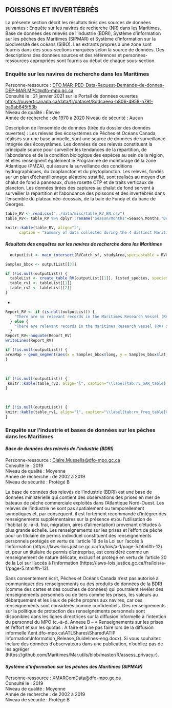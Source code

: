 ## **POISSONS ET INVERTÉBRÉS**

La présente section décrit les résultats tirés des sources de données suivantes : Enquête sur les navires de recherche (NR) dans les Maritimes, Base de données des relevés de l’industrie (BDRI), Système d’information sur les pêches des Maritimes (SIPMAR) et Système d’information sur la biodiversité des océans (SIBO). Les extrants propres à une zone sont fournis dans des sous-sections marquées selon la source de données. Des descriptions des données sources et des références et personnes-ressources appropriées sont fournis au début de chaque sous-section.

### **Enquête sur les navires de recherche dans les Maritimes**   

Personne-ressource : <DFO.MAR-PED-Data-Request-Demande-de-donnes-DEP-MAR.MPO@dfo-mpo.gc.ca>   
Consulté le : 21 janvier 2021 sur le Portail de données ouvertes  <https://ouvert.canada.ca/data/fr/dataset/8ddcaeea-b806-4958-a79f-ba9ab645f53b>    
Niveau de qualité : Élevée  
Année de recherche : de 1970 à 2020 
Niveau de sécurité : Aucun  

Description de l’ensemble de données (tirée du dossier des données ouvertes) : Les relevés des écosystèmes de Pêches et Océans Canada, réalisés sur une base annuelle, sont une source de données de surveillance intégrée des écosystèmes. Les données de ces relevés constituent la principale source pour surveiller les tendances de la répartition, de l’abondance et de la condition biologique des espèces au sein de la région, et elles renseignent également le Programme de monitorage de la zone Atlantique (PMZA), qui assure la surveillance des conditions hydrographiques, du zooplancton et du phytoplancton. Les relevés, fondés sur un plan d’échantillonnage aléatoire stratifié, sont réalisés au moyen d’un chalut de fond à panneaux, d’une rosette CTP et de traits verticaux de plancton. Les données tirées des captures au chalut de fond servent à surveiller la répartition et l’abondance des poissons et des invertébrés dans l’ensemble du plateau néo-écossais, de la baie de Fundy et du banc de Georges.  

```r
table_RV <- read.csv("../data/misc/table_RV_EN.csv")
table_RV<- table_RV %>% dplyr::rename("Season/Months"=Season.Months,"Description of Geographic Range"=Description.of.Geographic.Range)
```
```r
knitr::kable(table_RV, align="l",
      caption = "Summary of data collected during the 4 distinct Maritimes Research Vessel (RV) Surveys. See Chadwick et al. (2007) for more information on the timeline and periodic adjustment of the 4VSW surveys.", booktabs = T, escape = F, linesep="") %>% kable_styling(bootstrap_options = "striped", full_width = T, position = "left")
```

#### ***Résultats des enquêtes sur les navires de recherche dans les Maritimes***

```r
  outputList <- main_intersect(RVCatch_sf, studyArea,speciestable = RVGSSPECIES, Bbox = bboxMap, Year = minYear)

Samples_bbox <- outputList[[3]]

if (!is.null(outputList)) {
  tableList <- create_table_RV(outputList[[1]], listed_species, speciestable = RVGSSPECIES)
  table_rv1 <- tableList[[1]]
  table_rv2 <- tableList[[2]]
}
```
*
```r
Report_RV <- if (is.null(outputList)) {
    "There are no relevant records in the Maritimes Research Vessel (RV) Survey for this search area."
  } else {
    "There are relevant records in the Maritimes Research Vessel (RV) Survey for this search area."
  }
Report_RV<-noquote(Report_RV)
writeLines(Report_RV)
```

```r
if (!is.null(outputList)) {
areaMap + geom_segment(aes(x = Samples_bbox$long, y = Samples_bbox$lat, xend = Samples_bbox$ELONG, yend = endy <- Samples_bbox$ELAT),arrow=arrow(length = unit(0.2,"cm")), size = 0.5)
}
```
<br>
```r
if (!is.null(outputList)) {
 knitr::kable(table_rv2, align="l", caption="\\label{tab:rv_SAR_table} Quality Tier: High. Security level: none. Maritimes Research Vessel (RV) Survey observation records of species contained within the search area and listed by the <i>Species At Risk Act</i> (SARA), species assessed by the Committee on the Status of Endangered Wildlife in Canada (COSEWIC), or species included in the Wild species listing (B=Breeding, N=non-breeding, M=migratory). <b>The absence of a species in this table should be interpreted as an absence of reporting, not necessarily as an absence of the species in the area.</b>", booktabs = T, escape = F, linesep="") %>% kable_styling(bootstrap_options = "striped", full_width = F, position = "left")
}
```
<br>
```r
if (!is.null(outputList)) {
knitr::kable(table_rv1, align="l", caption="\\label{tab:rv_freq_table}Quality Tier: High. Security level: none. Maritimes Research Vessel (RV) Survey observation records of <u>all species</u> contained within the search area, summarized by species or species group. <b>The absence of a species in this table should be interpreted as an absence of reporting, not necessarily as an absence of the species in the area.</b>", booktabs = T, escape = F, linesep="") %>% kable_styling(bootstrap_options = "striped", full_width = F, position = "left")
}
```

### **Enquête sur l’industrie et bases de données sur les pêches dans les Maritimes**  

#### ***Base de données des relevés de l’industrie (BDRI)***  

Personne-ressource :  <Claire.Mussells@dfo-mpo.gc.ca>  
Consulté le : 2019   
Niveau de qualité : Moyenne  
Année de recherche : de 2002 à 2019  
Niveau de sécurité : Protégé B  

La base de données des relevés de l’industrie (BDRI) est une base de données ministérielle qui contient des observations des prises en mer de bateaux de pêche commerciale exploités dans l’Atlantique Nord-Ouest. Les relevés de l’industrie ne sont pas spatialement ou temporellement synoptiques et, par conséquent, il est fortement recommandé d’intégrer des renseignements supplémentaires sur la présence et/ou l’utilisation de l’habitat (c.-à-d. frai, migration, aires d’alimentation) provenant d’études à plus grande échelle. Les renseignements sur les prises et l’effort de pêche pour un titulaire de permis individuel constituent des renseignements personnels protégés en vertu de l’article 19 de la Loi sur l’accès à l’information (https://laws-lois.justice.gc.ca/fra/lois/a-1/page-5.html#h-12) et, pour un titulaire de permis d’entreprise, est considéré comme un renseignement de nature délicate, exclusif et protégé en vertu de l’article 20 de la Loi sur l’accès à l’information (https://laws-lois.justice.gc.ca/fra/lois/a-1/page-5.html#h-13).

Sans consentement écrit, Pêches et Océans Canada n’est pas autorisé à communiquer des renseignements ou des produits de données de la BDRI (comme des cartes et des couches de données) qui pourraient révéler des renseignements personnels ou de tiers comme les prises, les valeurs au débarquement et les lieux de pêche propres aux navires, car ces renseignements sont considérés comme confidentiels. Des renseignements sur la politique de protection des renseignements personnels sont disponibles dans les lignes directrices sur la diffusion informelle à l’intention du personnel du MPO (c.-à-d. Annexe B – « Renseignements sur les prises et l’effort et sur les quotas : À faire et à ne pas faire lors de la diffusion informelle \\\\ent.dfo-mpo.ca\\ATLShares\\Shared\\ATIP Information\\Information_Release_Guidelines-eng.docx). Si vous souhaitez inclure des données d’observateurs dans une publication, n’oubliez pas de les agréger (https://github.com/Maritimes/Mar.utils/blob/master/R/assess_privacy.r). 

#### ***Système d’information sur les pêches des Maritimes (SIPMAR)***  

Personne-ressource :  <XMARComData@dfo-mpo.gc.ca>    
Consulté le : 2019  
Niveau de qualité : Moyenne    
Année de recherche : de 2002 à 2019    
Niveau de sécurité : Protégé B
